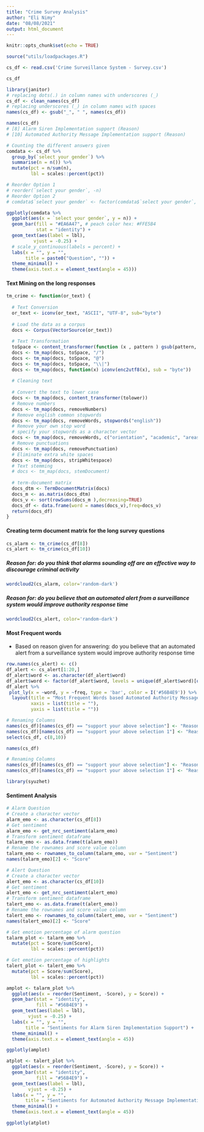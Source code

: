 ```yaml
---
title: "Crime Survey Analysis"
author: "Eli Nimy"
date: "08/08/2021"
output: html_document
---
```


```r
knitr::opts_chunk$set(echo = TRUE)
```


```r
source("utils/loadpackages.R")
```

```r
cs_df <- read.csv('Crime Surveillance System - Survey.csv')
```


```r
cs_df
```


```r
library(janitor)
# replacing dots(.) in column names with underscores (_)
cs_df <- clean_names(cs_df)
# replacing underscores (_) in column names with spaces
names(cs_df) <- gsub("_", " ", names(cs_df))
```


```r
names(cs_df)
# [8] Alarm Siren Implementation support (Reason)
# [10] Automated Authority Message Implementation support (Reason)

```


```r
# Counting the different answers given 
comdata <- cs_df %>% 
  group_by(`select your gender`) %>% 
  summarise(n = n()) %>% 
  mutate(pct = n/sum(n), 
         lbl = scales::percent(pct))
```


```r
# Reorder Option 1 
# reorder(`select your gender`, -n)
# Reorder Option 2 
# comdata$`select your gender` <- factor(comdata$`select your gender`, levels = unique(comdata$`select your gender`)[order(comdata$n, decreasing = TRUE)])

ggplotly(comdata %>% 
  ggplot(aes(x = `select your gender`, y = n)) +
  geom_bar(fill = "#EA6A47", # peach color hex: #FFE5B4
           stat = "identity") +
  geom_text(aes(label = lbl),
          vjust = -0.25) +
  # scale_y_continuous(labels = percent) +
  labs(x = "", y = "",
       title = paste0("Question", "")) +
  theme_minimal() +
  theme(axis.text.x = element_text(angle = 45)))
```

#### Text Mining on the long responses 
```r
tm_crime <- function(or_text) {
  
  # Text Conversion 
  or_text <- iconv(or_text, "ASCII", "UTF-8", sub="byte")
  
  # Load the data as a corpus
  docs <- Corpus(VectorSource(or_text))
  
  # Text Transformation
  toSpace <- content_transformer(function (x , pattern ) gsub(pattern, " ", x))
  docs <- tm_map(docs, toSpace, "/")
  docs <- tm_map(docs, toSpace, "@")
  docs <- tm_map(docs, toSpace, "\\|")
  docs <- tm_map(docs, function(x) iconv(enc2utf8(x), sub = "byte"))
  
  # Cleaning text 
  
  # Convert the text to lower case
  docs <- tm_map(docs, content_transformer(tolower))
  # Remove numbers
  docs <- tm_map(docs, removeNumbers)
  # Remove english common stopwords
  docs <- tm_map(docs, removeWords, stopwords("english"))
  # Remove your own stop word
  # specify your stopwords as a character vector
  docs <- tm_map(docs, removeWords, c("orientation", "academic", "areas")) 
  # Remove punctuations
  docs <- tm_map(docs, removePunctuation)
  # Eliminate extra white spaces
  docs <- tm_map(docs, stripWhitespace)
  # Text stemming
  # docs <- tm_map(docs, stemDocument)
  
  # term-document matrix
  docs_dtm <- TermDocumentMatrix(docs)
  docs_m <- as.matrix(docs_dtm)
  docs_v <- sort(rowSums(docs_m ),decreasing=TRUE)
  docs_df <- data.frame(word = names(docs_v),freq=docs_v)
  return(docs_df)
}
```

#### Creating term document matrix for the long survey questions 
```r
cs_alarm <- tm_crime(cs_df[8])
cs_alert <- tm_crime(cs_df[10])
```


##### Reason for: do you think that alarms sounding off are an effective way to discourage criminal activity
```r
wordcloud2(cs_alarm, color='random-dark')
```


##### Reason for: do you believe that an automated alert from a surveillance system would improve authority response time
```r
wordcloud2(cs_alert, color='random-dark')
```

#### Most Frequent words
- Based on reason given for answering: do you believe that an automated alert from a surveillance system would improve authority response time
```r
row.names(cs_alert) <- c()
df_alert <- cs_alert[1:20,]
df_alert$word <- as.character(df_alert$word)
df_alert$word <- factor(df_alert$word, levels = unique(df_alert$word)[order(df_alert$freq, decreasing = TRUE)])
df_alert %>% 
 plot_ly(x = ~word, y = ~freq, type = 'bar', color = I('#56B4E9')) %>% 
  layout(title = "Most Frequent Words based Automated Authority Message Implementation Support (Reason)",
         xaxis = list(title = ""),
         yaxis = list(title = ""))
```


```r
# Renaming Columns 
names(cs_df)[names(cs_df) == "support your above selection"] <- "Reason: do you think that alarms sounding off are an effective way to discourage criminal activity"
names(cs_df)[names(cs_df) == "support your above selection 1"] <- "Reason: do you believe that an automated alert from a surveillance system would improve authority response time"
select(cs_df, c(8,10))
```


```r
names(cs_df)
```


```r
# Renaming Columns 
names(cs_df)[names(cs_df) == "support your above selection"] <- "Reason: do you think that alarms sounding off are an effective way to discourage criminal activity"
names(cs_df)[names(cs_df) == "support your above selection 1"] <- "Reason: do you believe that an automated alert from a surveillance system would improve authority response time"
```


```r
library(syuzhet)
```

#### Sentiment Analysis 
```r
# Alarm Question 
# Create a character vector
alarm_emo <- as.character(cs_df[8])
# Get sentiment
alarm_emo <- get_nrc_sentiment(alarm_emo)
# Transform sentiment dataframe
talarm_emo <- as.data.frame(t(alarm_emo))
# Rename the rownames and score value column 
talarm_emo <- rownames_to_column(talarm_emo, var = "Sentiment")
names(talarm_emo)[2] <- "Score"
```


```r
# Alert Question 
# Create a character vector
alert_emo <- as.character(cs_df[10])
# Get sentiment
alert_emo <- get_nrc_sentiment(alert_emo)
# Transform sentiment dataframe
talert_emo <- as.data.frame(t(alert_emo))
# Rename the rownames and score value column 
talert_emo <- rownames_to_column(talert_emo, var = "Sentiment")
names(talert_emo)[2] <- "Score"
```


```r
# Get emotion percentage of alarm question
talarm_plot <- talarm_emo %>% 
  mutate(pct = Score/sum(Score), 
         lbl = scales::percent(pct))
```


```r
# Get emotion percentage of highlights 
talert_plot <- talert_emo %>% 
  mutate(pct = Score/sum(Score), 
         lbl = scales::percent(pct))
```


```r
amplot <- talarm_plot %>% 
  ggplot(aes(x = reorder(Sentiment, -Score), y = Score)) +
  geom_bar(stat = "identity",
           fill = "#56B4E9") +
  geom_text(aes(label = lbl),
        vjust = -0.25) +
  labs(x = "", y = "",
       title = "Sentiments for Alarm Siren Implementation Support") +
  theme_minimal() +
  theme(axis.text.x = element_text(angle = 45))

ggplotly(amplot)
```


```r
atplot <- talert_plot %>% 
  ggplot(aes(x = reorder(Sentiment, -Score), y = Score)) +
  geom_bar(stat = "identity",
           fill = "#56B4E9") +
  geom_text(aes(label = lbl),
        vjust = -0.25) +
  labs(x = "", y = "",
       title = "Sentiments for Automated Authority Message Implementation Support") +
  theme_minimal() +
  theme(axis.text.x = element_text(angle = 45))

ggplotly(atplot)
```


```r

```


```r

```


```r

```


```r

```


```r

```


```r

```


```r

```


```r

```


```r

```


```r

```


```r

```


```r

```


```r

```


```r

```


```r

```


```r

```


```r

```


```r

```


```r

```


```r

```


```r

```


```r

```


```r

```


```r

```


```r

```


```r

```


```r

```


```r

```


```r

```


```r

```









